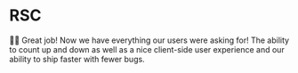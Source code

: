 # RSC

👨‍💼 Great job! Now we have everything our users were asking for! The ability to
count up and down as well as a nice client-side user experience and our ability
to ship faster with fewer bugs.
